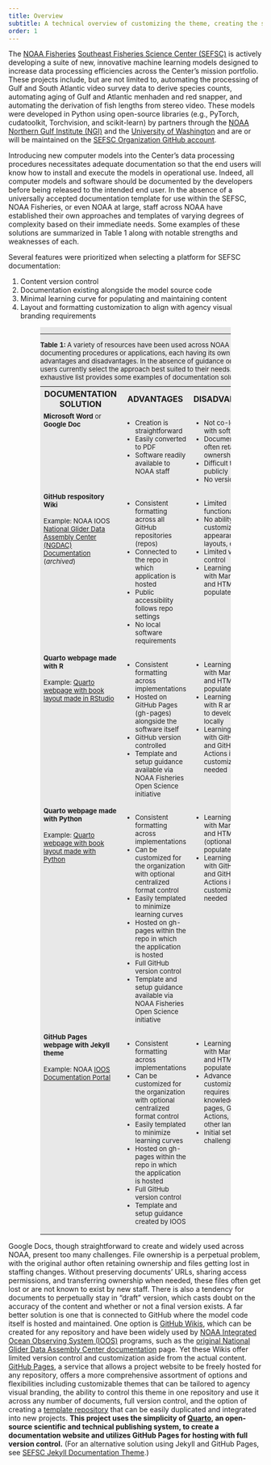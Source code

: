 ```yaml
---
title: Overview
subtitle: A technical overview of customizing the theme, creating the skeleton template, and merging the two together
order: 1
---
```


The [NOAA Fisheries](https://www.fisheries.noaa.gov/) [Southeast Fisheries Science Center (SEFSC)](https://www.fisheries.noaa.gov/about/southeast-fisheries-science-center) is actively developing a suite of new, innovative machine learning models designed to increase data processing efficiencies across the Center’s mission portfolio. These projects include, but are not limited to, automating the processing of Gulf and South Atlantic video survey data to derive species counts, automating aging of Gulf and Atlantic menhaden and red snapper, and automating the derivation of fish lengths from stereo video. These models were developed in Python using open-source libraries (e.g., PyTorch, cudatoolkit, Torchvision, and scikit-learn) by partners through the [NOAA Northern Gulf Institute (NGI)](https://www.northerngulfinstitute.org/) and the [University of Washington](https://www.washington.edu/) and are or will be maintained on the [SEFSC Organization GitHub account](https://github.com/SEFSC).

Introducing new computer models into the Center’s data processing procedures necessitates adequate documentation so that the end users will know how to install and execute the models in operational use. Indeed, all computer models and software should be documented by the developers before being released to the intended end user. In the absence of a universally accepted documentation template for use within the SEFSC, NOAA Fisheries, or even NOAA at large, staff across NOAA have established their own approaches and templates of varying degrees of complexity based on their immediate needs. Some examples of these solutions are summarized in Table 1 along with notable strengths and weaknesses of each.

Several features were prioritized when selecting a platform for SEFSC documentation:

1. Content version control
2. Documentation existing alongside the model source code
3. Minimal learning curve for populating and maintaining content
4. Layout and formatting customization to align with agency visual branding requirements  


<table style="font-size:small; width:75%; align:center; margin-left:auto; margin-right:auto; background:#E8E8E8">
  <caption style="text-align:left"><hr><b>Table 1:</b> A variety of resources have been used across NOAA for documenting procedures or applications, each having its own advantages and disadvantages. In the absence of guidance or directives, users currently select the approach best suited to their needs. This non-exhaustive list provides some examples of documentation solutions.</caption>
  <tbody>
    <tr>
      <th style="font-size:medium; text-align:center">DOCUMENTATION SOLUTION</th>
      <th style="font-size:medium; text-align:center">ADVANTAGES</th>
      <th style="font-size:medium; text-align:center">DISADVANTAGES</th>
    </tr>
    <tr>
      <td valign="top"><b>Microsoft Word</b> or <b>Google Doc</b></td>
      <td valign="top">
        <ul>
          <li>Creation is straightforward</li>
          <li>Easily converted to PDF</li>
          <li>Software readily available to NOAA staff</li>
        </ul>
      </td>
      <td valign="top">
        <ul>
          <li>Not co-located with software</li>
          <li>Document owner often retains ownership</li>
          <li>Difficult to share publicly</li>
          <li>No version control</li>
        </ul>
      </td>
    </tr>
    <tr>
      <td valign="top"><b>GitHub respository Wiki</b> <br><br> Example: NOAA IOOS <a href="https://github.com/ioos/ioosngdac/wiki/DAC-Documentation">National Glider Data Assembly Center (NGDAC) Documentation</a> (<i>archived</i>)</td>
      <td valign="top">
        <ul>
          <li>Consistent formatting across all GitHub repositories (repos)</li>
          <li>Connected to the repo in which application is hosted</li>
          <li>Public accessibility follows repo settings</li>
          <li>No local software requirements</li>
        </ul>
      </td>
      <td valign="top">
        <ul>
          <li>Limited functionality</li>
          <li>No ability to customize appearances, layouts, etc.</li>
          <li>Limited version control</li>
          <li>Learning curve with Markdown and HTML to populate content</li>
        </ul>
      </td>
    </tr>
    <tr>
      <td valign="top"><b>Quarto webpage made with R</b> <br><br> Example: <a href="https://nmfs-opensci.github.io/NOAA-quarto-book/">Quarto webpage with book layout made in RStudio</a></td>
      <td valign="top">
        <ul>
          <li>Consistent formatting across implementations</li>
          <li>Hosted on GitHub Pages (gh-pages) alongside the software itself</li>
          <li>GitHub version controlled</li>
          <li>Template and setup guidance available via NOAA Fisheries Open Science initiative</li>
        </ul>
      </td>
      <td valign="top">
        <ul>
          <li>Learning curve with Markdown and HTML to populate content</li>
          <li>Learning curve with R and RStudio to develop content locally</li>
          <li>Learning curve with GitHub Pages and GitHub Actions if customization is needed</li>
        </ul>
      </td>
    </tr>
    <tr>
      <td valign="top"><b>Quarto webpage made with Python</b> <br><br> Example: <a href="https://nmfs-opensci.github.io/NOAA-quarto-simple-python/">Quarto webpage with book layout made with Python</a></td>
      <td valign="top">
        <ul>
          <li>Consistent formatting across implementations</li>
          <li>Can be customized for the organization with optional centralized format control</li>
          <li>Easily templated to minimize learning curves</li>
          <li>Hosted on gh-pages within the repo in which the application is hosted</li>
          <li>Full GitHub version control</li>
          <li>Template and setup guidance available via NOAA Fisheries Open Science initiative</li>
        </ul>
      </td>
      <td valign="top">
        <ul>
          <li>Learning curve with Markdown and HTML (optional) to populate content</li>
          <li>Learning curve with GitHub Pages and GitHub Actions if customization is needed</li>
        </ul>
      </td>
    </tr>
    <tr>
      <td valign="top"><b>GitHub Pages webpage with Jekyll theme</b> <br><br> Example: NOAA <a href="https://ioos.github.io/">IOOS Documentation Portal</a></td>
      <td valign="top">
        <ul>
          <li>Consistent formatting across implementations</li>
          <li>Can be customized for the organization with optional centralized format control</li>
          <li>Easily templated to minimize learning curves</li>
          <li>Hosted on gh-pages within the repo in which the application is hosted</li>
          <li>Full GitHub version control</li>
          <li>Template and setup guidance created by IOOS</li>
        </ul>
      </td>
      <td valign="top">
        <ul>
          <li>Learning curve with Markdown and HTML to populate content</li>
          <li>Advanced customization requires knowledge of gh-pages, GitHub Actions, CSS, and other languages</li>
          <li>Initial setup can be challenging</li>
        </ul>
      </td>
    </tr>
  </tbody>
</table>


Google Docs, though straightforward to create and widely used across NOAA, present too many challenges. File ownership is a perpetual problem, with the original author often retaining ownership and files getting lost in staffing changes. Without preserving documents’ URLs, sharing access permissions, and transferring ownership when needed, these files often get lost or are not known to exist by new staff. There is also a tendency for documents to perpetually stay in “draft” version, which casts doubt on the accuracy of the content and whether or not a final version exists. A far better solution is one that is connected to GitHub where the model code itself is hosted and maintained. One option is [GitHub Wikis](https://docs.github.com/en/communities/documenting-your-project-with-wikis/about-wikis), which can be created for any repository and have been widely used by [NOAA Integrated Ocean Observing System (IOOS)](https://ioos.noaa.gov/) programs, such as the [original National Glider Data Assembly Center documentation](https://github.com/ioos/ioosngdac/wiki/DAC-Documentation) page. Yet these Wikis offer limited version control and customization aside from the actual content. [GitHub Pages](https://pages.github.com/), a service that allows a project website to be freely hosted for any repository, offers a more comprehensive assortment of options and flexibilities including customizable themes that can be tailored to agency visual branding, the ability to control this theme in one repository and use it across any number of documents, full version control, and the option of creating a [template repository](https://docs.github.com/en/repositories/creating-and-managing-repositories/creating-a-template-repository) that can be easily duplicated and integrated into new projects. **This project uses the simplicity of [Quarto](https://quarto.org/), an open-source scientific and technical publishing system, to create a documentation website and utilizes GitHub Pages for hosting with full version control.** (For an alternative solution using Jekyll and GitHub Pages, see [SEFSC Jekyll Documentation Theme](https://sefsc.github.io/SEFSC-documentation-jekyll-skeleton).)

